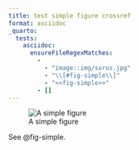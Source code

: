 ```yaml
---
title: test simple figure crossref
format: asciidoc
_quarto:
  tests:
    asciidoc:
      ensureFileRegexMatches:
        - 
          - "image::img/surus.jpg"
          - "\\[#fig-simple\\]"
          - "<<fig-simple>>"
        - []
---
```


![A simple figure](img/surus.jpg){#fig-simple}

See @fig-simple.

